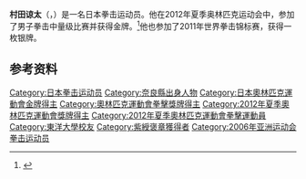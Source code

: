 {{Infobox sportsperson
| name           = 村田谅太
| image = Ryota Murata IMG 6695-1 20171223.jpg
|show-medals=yes
|medaltemplates={{MedalSport | 男子[[拳击|拳击]]}}
{{MedalCountry | {{JPN}} }}
{{MedalCompetition|[[奥林匹克运动会|奥林匹克运动会]]}}
{{MedalGold| [[2012年夏季奥林匹克运动会|2012年 伦敦]] |[[2012年夏季奧林匹克運動會男子中量級拳擊比賽|男子中量级]]}}
}}

'''村田谅太'''（{{lang-ja|村田 諒太（むらた りょうた）}}，{{bd|1986年|1月12日||}}）是一名日本拳击运动员。他在2012年夏季奥林匹克运动会中，参加了男子拳击中量级比赛并获得金牌。<ref>{{Cite web|url=http://www.reuters.com/article/2012/08/02/oly-boxi-bxm75k-idUSL6E8J2QCI20120802|title=Olympics-Men's boxing middleweight last 16 results|date=August 2, 2012|publisher=[[Reuters|Reuters]]|accessdate=August 5, 2012|archive-date=2015-09-24|archive-url=https://web.archive.org/web/20150924165801/http://www.reuters.com/article/2012/08/02/oly-boxi-bxm75k-idUSL6E8J2QCI20120802|dead-url=yes}}</ref>他也参加了2011年世界拳击锦标赛，获得一枚银牌。

==参考资料==
{{Reflist}}
{{DEFAULTSORT:Murata Ryota}}
[[Category:日本拳击运动员|Category:日本拳击运动员]]
[[Category:奈良縣出身人物|Category:奈良縣出身人物]]
[[Category:日本奧林匹克運動會金牌得主|Category:日本奧林匹克運動會金牌得主]]
[[Category:奧林匹克運動會拳擊獎牌得主|Category:奧林匹克運動會拳擊獎牌得主]]
[[Category:2012年夏季奧林匹克運動會獎牌得主|Category:2012年夏季奧林匹克運動會獎牌得主]]
[[Category:2012年夏季奧林匹克運動會拳擊運動員|Category:2012年夏季奧林匹克運動會拳擊運動員]]
[[Category:東洋大學校友|Category:東洋大學校友]]
[[Category:紫綬褒章獲得者|Category:紫綬褒章獲得者]]
[[Category:2006年亚洲运动会拳击运动员|Category:2006年亚洲运动会拳击运动员]]